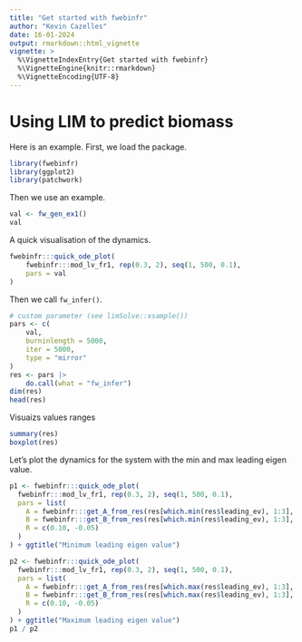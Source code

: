 ```yaml
---
title: "Get started with fwebinfr"
author: "Kevin Cazelles"
date: 16-01-2024
output: rmarkdown::html_vignette
vignette: >
  %\VignetteIndexEntry{Get started with fwebinfr}
  %\VignetteEngine{knitr::rmarkdown}
  %\VignetteEncoding{UTF-8}
---
```



# Using LIM to predict biomass 

Here is an example. First, we load the package.

```R
library(fwebinfr)
library(ggplot2)
library(patchwork)
```

Then we use an example.

```R
val <- fw_gen_ex1()
val
```

A quick visualisation of the dynamics. 

```R
fwebinfr:::quick_ode_plot(
    fwebinfr:::mod_lv_fr1, rep(0.3, 2), seq(1, 500, 0.1),
    pars = val
)
```

Then we call `fw_infer()`.

```R
# custom parameter (see limSolve::xsample())
pars <- c(
    val,
    burninlength = 5000,
    iter = 5000,
    type = "mirror"
)
res <- pars |>
    do.call(what = "fw_infer")
dim(res)
head(res)
```

Visuaizs values ranges

```R
summary(res)
boxplot(res)
```

Let's plot the dynamics for the system with the min and max leading eigen value. 


```R
p1 <- fwebinfr:::quick_ode_plot(
  fwebinfr:::mod_lv_fr1, rep(0.3, 2), seq(1, 500, 0.1),
  pars = list(
    A = fwebinfr:::get_A_from_res(res[which.min(res$leading_ev), 1:3], val$A),
    B = fwebinfr:::get_B_from_res(res[which.min(res$leading_ev), 1:3], val$A, val$R),
    R = c(0.10, -0.05)
  )
) + ggtitle("Minimum leading eigen value")

p2 <- fwebinfr:::quick_ode_plot(
  fwebinfr:::mod_lv_fr1, rep(0.3, 2), seq(1, 500, 0.1),
  pars = list(
    A = fwebinfr:::get_A_from_res(res[which.max(res$leading_ev), 1:3], val$A),
    B = fwebinfr:::get_B_from_res(res[which.max(res$leading_ev), 1:3], val$A, val$R),
    R = c(0.10, -0.05)
  )
) + ggtitle("Maximum leading eigen value")
p1 / p2
```